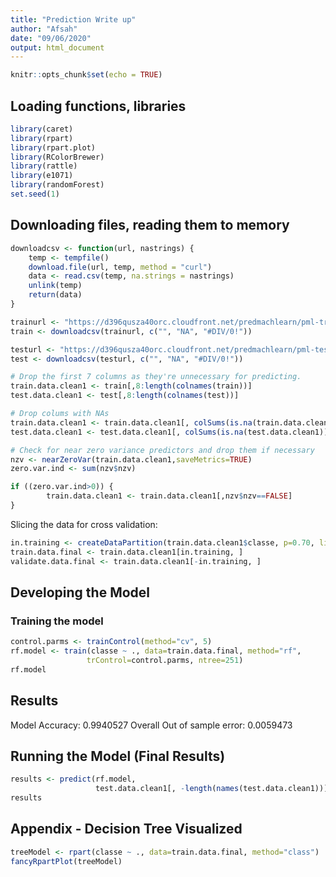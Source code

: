 ```yaml
---
title: "Prediction Write up"
author: "Afsah"
date: "09/06/2020"
output: html_document
---
```


```r
knitr::opts_chunk$set(echo = TRUE)
```

## Loading functions, libraries

```r
library(caret)
library(rpart)
library(rpart.plot)
library(RColorBrewer)
library(rattle)
library(e1071)
library(randomForest)
set.seed(1)
```

## Downloading files, reading them to memory

```r
downloadcsv <- function(url, nastrings) {
    temp <- tempfile()
    download.file(url, temp, method = "curl")
    data <- read.csv(temp, na.strings = nastrings)
    unlink(temp)
    return(data)
}

trainurl <- "https://d396qusza40orc.cloudfront.net/predmachlearn/pml-training.csv"
train <- downloadcsv(trainurl, c("", "NA", "#DIV/0!"))

testurl <- "https://d396qusza40orc.cloudfront.net/predmachlearn/pml-testing.csv"
test <- downloadcsv(testurl, c("", "NA", "#DIV/0!"))
```

```r
# Drop the first 7 columns as they're unnecessary for predicting.
train.data.clean1 <- train[,8:length(colnames(train))]
test.data.clean1 <- test[,8:length(colnames(test))]

# Drop colums with NAs
train.data.clean1 <- train.data.clean1[, colSums(is.na(train.data.clean1)) == 0] 
test.data.clean1 <- test.data.clean1[, colSums(is.na(test.data.clean1)) == 0] 

# Check for near zero variance predictors and drop them if necessary
nzv <- nearZeroVar(train.data.clean1,saveMetrics=TRUE)
zero.var.ind <- sum(nzv$nzv)

if ((zero.var.ind>0)) {
        train.data.clean1 <- train.data.clean1[,nzv$nzv==FALSE]
}
```

Slicing the data for cross validation:

```r
in.training <- createDataPartition(train.data.clean1$classe, p=0.70, list=F)
train.data.final <- train.data.clean1[in.training, ]
validate.data.final <- train.data.clean1[-in.training, ]
```

## Developing the Model

### Training the model

```r
control.parms <- trainControl(method="cv", 5)
rf.model <- train(classe ~ ., data=train.data.final, method="rf",
                 trControl=control.parms, ntree=251)
rf.model
```


## Results

Model Accuracy: 0.9940527
Overall Out of sample error: 0.0059473

## Running the Model (Final Results)

```r
results <- predict(rf.model, 
                   test.data.clean1[, -length(names(test.data.clean1))])
results
```

## Appendix - Decision Tree Visualized

```r
treeModel <- rpart(classe ~ ., data=train.data.final, method="class")
fancyRpartPlot(treeModel)
```

